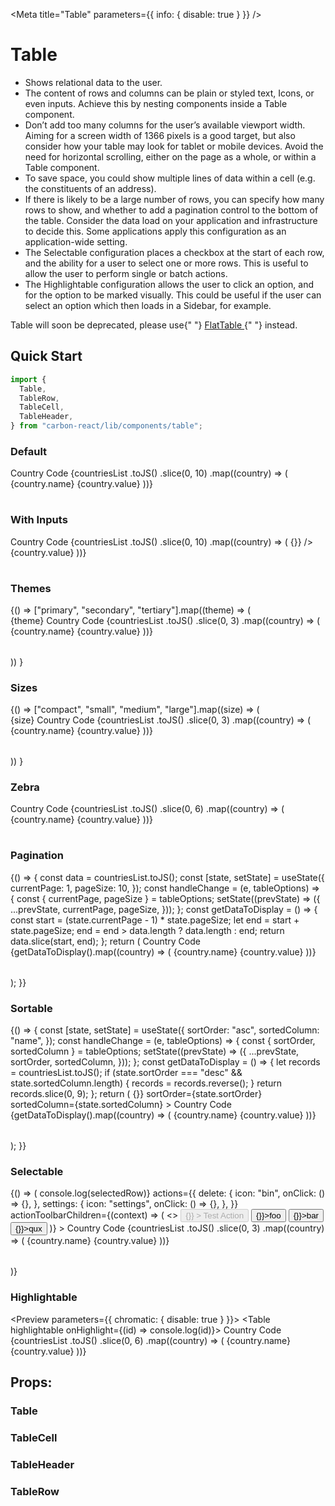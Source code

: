 


<Meta title="Table" parameters={{ info: { disable: true } }} />

# Table

- Shows relational data to the user.
- The content of rows and columns can be plain or styled text, Icons, or even inputs. Achieve this by nesting components inside a Table component.
- Don’t add too many columns for the user’s available viewport width. Aiming for a screen width of 1366 pixels is a good target, but also consider how your table may look for tablet or mobile devices. Avoid the need for horizontal scrolling, either on the page as a whole, or within a Table component.
- To save space, you could show multiple lines of data within a cell (e.g. the constituents of an address).
- If there is likely to be a large number of rows, you can specify how many rows to show, and whether to add a pagination control to the bottom of the table. Consider the data load on your application and infrastructure to decide this. Some applications apply this configuration as an application-wide setting.
- The Selectable configuration places a checkbox at the start of each row, and the ability for a user to select one or more rows. This is useful to allow the user to perform single or batch actions.
- The Highlightable configuration allows the user to click an option, and for the option to be marked visually. This could be useful if the user can select an option which then loads in a Sidebar, for example.

<Preview>
  <div
    style={{
      backgroundColor: "red",
      textAlign: "center",
      color: "white",
      padding: 20,
      fontWeight: "bold",
      marginBottom: 10,
    }}
  >
    Table will soon be deprecated, please use{" "}
    <a
      tabIndex={0}
      href="https://carbon.sage.com/?path=/story/design-system-flat-table--default-story"
    >
      FlatTable
    </a>{" "}
    instead.
  </div>
</Preview>

## Quick Start

```javascript
import {
  Table,
  TableRow,
  TableCell,
  TableHeader,
} from "carbon-react/lib/components/table";
```

### Default

<Preview>
  <Story name="default">
    <Table>
      <TableRow as="header">
        <TableHeader>Country</TableHeader>
        <TableHeader>Code</TableHeader>
      </TableRow>
      {countriesList
        .toJS()
        .slice(0, 10)
        .map((country) => (
          <TableRow key={country.value}>
            <TableCell>{country.name}</TableCell>
            <TableCell>{country.value}</TableCell>
          </TableRow>
        ))}
    </Table>
  </Story>
</Preview>

### With Inputs

<Preview>
  <Story name="with inputs">
    <Table>
      <TableRow as="header">
        <TableHeader>Country</TableHeader>
        <TableHeader>Code</TableHeader>
      </TableRow>
      {countriesList
        .toJS()
        .slice(0, 10)
        .map((country) => (
          <TableRow key={country.value}>
            <TableCell>
              <Textbox onChange={() => {}} />
            </TableCell>
            <TableCell>{country.value}</TableCell>
          </TableRow>
        ))}
    </Table>
  </Story>
</Preview>

### Themes

<Preview>
  <Story name="themes">
    {() =>
      ["primary", "secondary", "tertiary"].map((theme) => (
        <div key={theme}>
          <Typography textTransform="capitalize" my={2} variant="h3">
            {theme}
          </Typography>
          <Table theme={theme}>
            <TableRow as="header">
              <TableHeader>Country</TableHeader>
              <TableHeader>Code</TableHeader>
            </TableRow>
            {countriesList
              .toJS()
              .slice(0, 3)
              .map((country) => (
                <TableRow key={country.value}>
                  <TableCell>{country.name}</TableCell>
                  <TableCell>{country.value}</TableCell>
                </TableRow>
              ))}
          </Table>
        </div>
      ))
    }
  </Story>
</Preview>

### Sizes

<Preview>
  <Story name="sizes">
    {() =>
      ["compact", "small", "medium", "large"].map((size) => (
        <div key={size}>
          <Typography textTransform="capitalize" my={2} variant="h3">
            {size}
          </Typography>
          <Table size={size}>
            <TableRow as="header">
              <TableHeader>Country</TableHeader>
              <TableHeader>Code</TableHeader>
            </TableRow>
            {countriesList
              .toJS()
              .slice(0, 3)
              .map((country) => (
                <TableRow key={country.value}>
                  <TableCell>{country.name}</TableCell>
                  <TableCell>{country.value}</TableCell>
                </TableRow>
              ))}
          </Table>
        </div>
      ))
    }
  </Story>
</Preview>

### Zebra

<Preview>
  <Story name="zebra">
    <Table isZebra>
      <TableRow as="header">
        <TableHeader>Country</TableHeader>
        <TableHeader>Code</TableHeader>
      </TableRow>
      {countriesList
        .toJS()
        .slice(0, 6)
        .map((country) => (
          <TableRow key={country.value}>
            <TableCell>{country.name}</TableCell>
            <TableCell>{country.value}</TableCell>
          </TableRow>
        ))}
    </Table>
  </Story>
</Preview>

### Pagination

<Preview>
  <Story name="pagination">
    {() => {
      const data = countriesList.toJS();
      const [state, setState] = useState({
        currentPage: 1,
        pageSize: 10,
      });
      const handleChange = (e, tableOptions) => {
        const { currentPage, pageSize } = tableOptions;
        setState((prevState) => ({
          ...prevState,
          currentPage,
          pageSize,
        }));
      };
      const getDataToDisplay = () => {
        const start = (state.currentPage - 1) * state.pageSize;
        let end = start + state.pageSize;
        end = end > data.length ? data.length : end;
        return data.slice(start, end);
      };
      return (
        <Table
          paginate
          onChange={handleChange}
          totalRecords={data.length}
          pageSize={state.pageSize}
          showPageSizeSelection
        >
          <TableRow as="header">
            <TableHeader>Country</TableHeader>
            <TableHeader>Code</TableHeader>
          </TableRow>
          {getDataToDisplay().map((country) => (
            <TableRow key={country.value}>
              <TableCell>{country.name}</TableCell>
              <TableCell>{country.value}</TableCell>
            </TableRow>
          ))}
        </Table>
      );
    }}
  </Story>
</Preview>

### Sortable

<Preview>
  <Story name="sortable">
    {() => {
      const [state, setState] = useState({
        sortOrder: "asc",
        sortedColumn: "name",
      });
      const handleChange = (e, tableOptions) => {
        const { sortOrder, sortedColumn } = tableOptions;
        setState((prevState) => ({
          ...prevState,
          sortOrder,
          sortedColumn,
        }));
      };
      const getDataToDisplay = () => {
        let records = countriesList.toJS();
        if (state.sortOrder === "desc" && state.sortedColumn.length) {
          records = records.reverse();
        }
        return records.slice(0, 9);
      };
      return (
        <Table
          onChange={handleChange}
          onSort={() => {}}
          sortOrder={state.sortOrder}
          sortedColumn={state.sortedColumn}
        >
          <TableRow as="header">
            <TableHeader sortable name="name">
              Country
            </TableHeader>
            <TableHeader sortable name="code" width="200">
              Code
            </TableHeader>
          </TableRow>
          {getDataToDisplay().map((country) => (
            <TableRow key={country.value}>
              <TableCell>{country.name}</TableCell>
              <TableCell>{country.value}</TableCell>
            </TableRow>
          ))}
        </Table>
      );
    }}
  </Story>
</Preview>

### Selectable

<Preview>
  <Story name="selectable">
    {() => (
      <Table
        selectable
        onSelect={(selectedRow) => console.log(selectedRow)}
        actions={{
          delete: {
            icon: "bin",
            onClick: () => {},
          },
          settings: {
            icon: "settings",
            onClick: () => {},
          },
        }}
        actionToolbarChildren={(context) => (
          <>
            <Button
              disabled={context.disabled}
              key="single-action"
              onClick={() => {}}
            >
              Test Action
            </Button>
            <MultiActionButton
              text="Actions"
              disabled={context.disabled}
              key="multi-actions"
            >
              <Button onClick={() => {}}>foo</Button>
              <Button onClick={() => {}}>bar</Button>
              <Button onClick={() => {}}>qux</Button>
            </MultiActionButton>
          </>
        )}
      >
        <TableRow as="header" uniqueID="header">
          <TableHeader>Country</TableHeader>
          <TableHeader>Code</TableHeader>
        </TableRow>
        {countriesList
          .toJS()
          .slice(0, 3)
          .map((country) => (
            <TableRow key={country.value} uniqueID={country.value}>
              <TableCell>{country.name}</TableCell>
              <TableCell>{country.value}</TableCell>
            </TableRow>
          ))}
      </Table>
    )}
  </Story>
</Preview>

### Highlightable

<Preview parameters={{ chromatic: { disable: true } }}>
  <Story name="highlightable">
    <Table highlightable onHighlight={(id) => console.log(id)}>
      <TableRow as="header" uniqueID="header">
        <TableHeader>Country</TableHeader>
        <TableHeader>Code</TableHeader>
      </TableRow>
      {countriesList
        .toJS()
        .slice(0, 6)
        .map((country) => (
          <TableRow key={country.value} uniqueID={country.value}>
            <TableCell>{country.name}</TableCell>
            <TableCell>{country.value}</TableCell>
          </TableRow>
        ))}
    </Table>
  </Story>
</Preview>

## Props:

### Table

<Props of={Table} />

### TableCell

<Props of={TableCell} />

### TableHeader

<Props of={TableHeader} />

### TableRow

<Props of={TableRow} />
